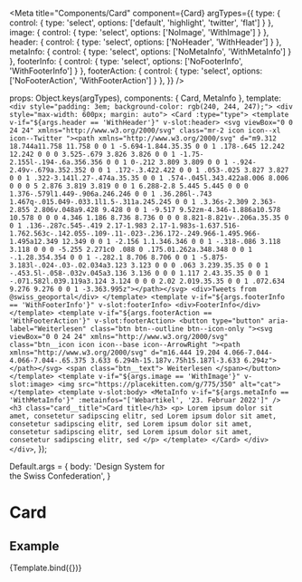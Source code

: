 

<Meta
  title="Components/Card"
  component={Card}
  argTypes={{
    type: {
      control: {
        type: 'select',
        options: ['default', 'highlight', 'twitter', 'flat']
      }
    },
    image: {
      control: {
        type: 'select',
        options: ['NoImage', 'WithImage']
      }
    },
    header: {
      control: {
        type: 'select',
        options: ['NoHeader', 'WithHeader']
      }
    },
    metaInfo: {
      control: {
        type: 'select',
        options: ['NoMetaInfo', 'WithMetaInfo']
      }
    },
    footerInfo: {
      control: {
        type: 'select',
        options: ['NoFooterInfo', 'WithFooterInfo']
      }
    },
    footerAction: {
      control: {
        type: 'select',
        options: ['NoFooterAction', 'WithFooterAction']
      }
    },
  }}
/>

  props: Object.keys(argTypes),
  components: { Card, MetaInfo },
  template:
    `
    <div style="padding: 3em; background-color: rgb(240, 244, 247);">
      <div style="max-width: 600px; margin: auto">
        <Card :type="type">
          <template v-if="${args.header == 'WithHeader'}" v-slot:header>
            <svg viewBox="0 0 24 24" xmlns="http://www.w3.org/2000/svg" class="mr-2 icon icon--xl icon--Twitter "><path xmlns="http://www.w3.org/2000/svg" d="m9.312 18.744a11.758 11.758 0 0 1 -5.694-1.844.35.35 0 0 1 .178-.645 12.242 12.242 0 0 0 3.525-.679 3.826 3.826 0 0 1 -1.75-2.155l-.194-.6a.356.356 0 0 1 0-.212 3.809 3.809 0 0 1 -.924-2.49v-.679a.352.352 0 0 1 .172-.3.422.422 0 0 1 .053-.025 3.827 3.827 0 0 1 .322-3.141l.27-.474a.35.35 0 0 1 .574-.045l.343.422a8.006 8.006 0 0 0 5 2.876 3.819 3.819 0 0 1 6.288-2.8 5.445 5.445 0 0 0 1.376-.579l1.449-.906a.246.246 0 0 1 .36.286l-.743 1.467q-.015.049-.033.1l1.5-.311a.245.245 0 0 1 .3.36s-2.309 2.363-2.855 2.806v.048a9.428 9.428 0 0 1 -9.517 9.52zm-4.346-1.886a10.578 10.578 0 0 0 4.346 1.186 8.736 8.736 0 0 0 8.821-8.821v-.206a.35.35 0 0 1 .136-.287c.545-.419 2.17-1.983 2.17-1.983s-1.637.516-1.762.563c-.142.055-.109-.11-.023-.236.172-.249.966-1.495.966-1.495a12.349 12.349 0 0 1 -2.156 1.1.346.346 0 0 1 -.318-.086 3.118 3.118 0 0 0 -5.255 2.271c0 .088 0 .175.01.262a.348.348 0 0 1 -.1.28.354.354 0 0 1 -.282.1 8.706 8.706 0 0 1 -5.875-3.183l-.024-.03-.02.034a3.123 3.123 0 0 0 .063 3.239.35.35 0 0 1 -.453.5l-.058-.032v.045a3.136 3.136 0 0 0 1.117 2.43.35.35 0 0 1 -.071.582l.039.119a3.124 3.124 0 0 0 2.02 2.019.35.35 0 0 1 .072.634 9.276 9.276 0 0 1 -3.363.995z"></path></svg>
            <div>Tweets from @swiss_geoportal</div>
          </template>
          <template v-if="${args.footerInfo == 'WithFooterInfo'}" v-slot:footerInfo>
            <div>FooterInfo</div>
          </template>
          <template v-if="${args.footerAction == 'WithFooterAction'}" v-slot:footerAction>
            <button type="button" aria-label="Weiterlesen" class="btn btn--outline btn--icon-only "><svg viewBox="0 0 24 24" xmlns="http://www.w3.org/2000/svg" class="btn__icon icon icon--base icon--ArrowRight "><path xmlns="http://www.w3.org/2000/svg" d="m16.444 19.204 4.066-7.044-4.066-7.044-.65.375 3.633 6.294h-15.187v.75h15.187l-3.633 6.294z"></path></svg> <span class="btn__text">
              Weiterlesen
            </span></button>
          </template>
          <template v-if="${args.image == 'WithImage'}" v-slot:image>
            <img src="https://placekitten.com/g/775/350" alt="cat">
          </template>
          <template v-slot:body>
            <MetaInfo
              v-if="${args.metaInfo == 'WithMetaInfo'}"
              :metainfos="['Webartikel', '23. Februar 2022']"
            />
            <h3 class="card__title">Card title</h3>
            <p>
              Lorem ipsum dolor sit amet, consetetur sadipscing elitr, sed Lorem ipsum dolor sit amet,
              consetetur sadipscing elitr, sed Lorem ipsum dolor sit amet, consetetur sadipscing elitr,
              sed Lorem ipsum dolor sit amet, consetetur sadipscing elitr, sed
            </p>
          </template>
        </Card>
      </div>
    </div>
    `,
});

Default.args = {
  body: 'Design System for <br/>the Swiss Confederation',
}


# Card

## Example

<Canvas>
  <Story
    name="Example"
    args={{
      type: 'default',
      image: 'WithImage',
      metaInfo: 'NoMetaInfo',
      header: 'NoHeader',
      footerInfo: 'NoFooterInfo',
      footerAction: 'NoFooterAction',
      body: 'Lorem '
    }}
  >
    {Template.bind({})}
  </Story>
</Canvas>

<ArgsTable story="Example" />
